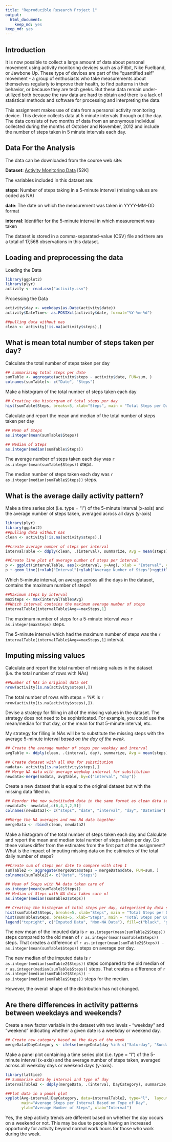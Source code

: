 ```yaml
---
title: "Reproducible Research Project 1"
output:
  html_document:
    keep_md: yes
keep_md: yes
---
```


 Introduction 
-----

It is now possible to collect a large amount of data about personal movement using activity monitoring devices such as a Fitbit, Nike Fuelband, or Jawbone Up. These type of devices are part of the "quantified self" movement - a group of enthusiasts who take measurements about themselves regularly to improve their health, to find patterns in their behavior, or because they are tech geeks. But these data remain under-utilized both because the raw data are hard to obtain and there is a lack of statistical methods and software for processing and interpreting the data.

This assignment makes use of data from a personal activity monitoring device. This device collects data at 5 minute intervals through out the day. The data consists of two months of data from an anonymous individual collected during the months of October and November, 2012 and include the number of steps taken in 5 minute intervals each day.

 Data For the Analysis
----

The data can be downloaded from the course web site:

__Dataset__: [Activity Monitoring Data](https://d396qusza40orc.cloudfront.net/repdata%2Fdata%2Factivity.zip) [52K]


The variables included in this dataset are:

__steps__: Number of steps taking in a 5-minute interval (missing values are coded as NA)

__date__: The date on which the measurement was taken in YYYY-MM-DD format

__interval__: Identifier for the 5-minute interval in which measurement was taken


The dataset is stored in a comma-separated-value (CSV) file and there are a total of 17,568 observations in this dataset.


  Loading and preprocessing the data
------------------------------------------------
Loading the Data
```r
library(ggplot2)
library(plyr)
activity <- read.csv("activity.csv")
```

Processing the Data
```r
activity$day <- weekdays(as.Date(activity$date))
activity$DateTime<- as.POSIXct(activity$date, format="%Y-%m-%d")

##pulling data without nas
clean <- activity[!is.na(activity$steps),]
```

  What is mean total number of steps taken per day?
--------------
Calculate the total number of steps taken per day
```r
## summarizing total steps per date
sumTable <- aggregate(activity$steps ~ activity$date, FUN=sum, )
colnames(sumTable)<- c("Date", "Steps")
```

Make a histogram of the total number of steps taken each day
```r
## Creating the historgram of total steps per day
hist(sumTable$Steps, breaks=5, xlab="Steps", main = "Total Steps per Day")
```

Calculate and report the mean and median of the total number of steps taken per day
```r
## Mean of Steps
as.integer(mean(sumTable$Steps))

## Median of Steps
as.integer(median(sumTable$Steps))

```
The average number of steps taken each day was `r as.integer(mean(sumTable$Steps))` steps.

The median number of steps taken each day was `r as.integer(median(sumTable$Steps))` steps.

  What is the average daily activity pattern?
----------
Make a time series plot (i.e. type = "l") of the 5-minute interval (x-axis) and the average number of steps taken, averaged across all days (y-axis)
```r
library(plyr)
library(ggplot2)
##pulling data without nas
clean <- activity[!is.na(activity$steps),]

##create average number of steps per interval
intervalTable <- ddply(clean, .(interval), summarize, Avg = mean(steps))

##Create line plot of average number of steps per interval
p <- ggplot(intervalTable, aes(x=interval, y=Avg), xlab = "Interval", ylab="Average Number of Steps")
p + geom_line()+xlab("Interval")+ylab("Average Number of Steps")+ggtitle("Average Number of Steps per Interval")
```

Which 5-minute interval, on average across all the days in the dataset, contains the maximum number of steps?
```r
##Maximum steps by interval
maxSteps <- max(intervalTable$Avg)
##Which interval contains the maximum average number of steps
intervalTable[intervalTable$Avg==maxSteps,1]
```
The maximum number of steps for a 5-minute interval was `r as.integer(maxSteps)` steps.

The 5-minute interval which had the maximum number of steps was the `r intervalTable[intervalTable$Avg==maxSteps,1]` interval.

  Imputing missing values
--------
Calculate and report the total number of missing values in the dataset (i.e. the total number of rows with NAs)
```r
##Number of NAs in original data set
nrow(activity[is.na(activity$steps),])
```

The total number of rows with steps = 'NA' is `r nrow(activity[is.na(activity$steps),])`.

Devise a strategy for filling in all of the missing values in the dataset. The strategy does not need to be sophisticated. For example, you could use the mean/median for that day, or the mean for that 5-minute interval, etc.

My strategy for filling in NAs will be to substitute the missing steps with the average 5-minute interval *based on the day of the week.*

```r
## Create the average number of steps per weekday and interval
avgTable <- ddply(clean, .(interval, day), summarize, Avg = mean(steps))

## Create dataset with all NAs for substitution
nadata<- activity[is.na(activity$steps),]
## Merge NA data with average weekday interval for substitution
newdata<-merge(nadata, avgTable, by=c("interval", "day"))
```

Create a new dataset that is equal to the original dataset but with the missing data filled in.
```r
## Reorder the new substituded data in the same format as clean data set
newdata2<- newdata[,c(6,4,1,2,5)]
colnames(newdata2)<- c("steps", "date", "interval", "day", "DateTime")

##Merge the NA averages and non NA data together
mergeData <- rbind(clean, newdata2)
```

Make a histogram of the total number of steps taken each day and Calculate and report the mean and median total number of steps taken per day. Do these values differ from the estimates from the first part of the assignment? What is the impact of imputing missing data on the estimates of the total daily number of steps?

```r
##Create sum of steps per date to compare with step 1
sumTable2 <- aggregate(mergeData$steps ~ mergeData$date, FUN=sum, )
colnames(sumTable2)<- c("Date", "Steps")

## Mean of Steps with NA data taken care of
as.integer(mean(sumTable2$Steps))
## Median of Steps with NA data taken care of
as.integer(median(sumTable2$Steps))

## Creating the histogram of total steps per day, categorized by data set to show impact
hist(sumTable2$Steps, breaks=5, xlab="Steps", main = "Total Steps per Day with NAs Fixed", col="Black")
hist(sumTable$Steps, breaks=5, xlab="Steps", main = "Total Steps per Day with NAs Fixed", col="Grey", add=T)
legend("topright", c("Imputed Data", "Non-NA Data"), fill=c("black", "grey") )
```

The new mean of the imputed data is `r as.integer(mean(sumTable2$Steps))` steps compared to the old mean of `r as.integer(mean(sumTable$Steps))` steps. That creates a difference of `r as.integer(mean(sumTable2$Steps)) - as.integer(mean(sumTable$Steps))` steps on average per day. 


The new median of the imputed data is `r as.integer(median(sumTable2$Steps))` steps compared to the old median of `r as.integer(median(sumTable$Steps))` steps. That creates a difference of `r as.integer(median(sumTable2$Steps)) - as.integer(median(sumTable$Steps))` steps for the median. 

However, the overall shape of the distribution has not changed. 

  Are there differences in activity patterns between weekdays and weekends?
------
Create a new factor variable in the dataset with two levels - "weekday" and "weekend" indicating whether a given date is a weekday or weekend day.
```r
## Create new category based on the days of the week
mergeData$DayCategory <- ifelse(mergeData$day %in% c("Saturday", "Sunday"), "Weekend", "Weekday")
```

Make a panel plot containing a time series plot (i.e. type = "l") of the 5-minute interval (x-axis) and the average number of steps taken, averaged across all weekday days or weekend days (y-axis).
```r
library(lattice) 
## Summarize data by interval and type of day
intervalTable2 <- ddply(mergeData, .(interval, DayCategory), summarize, Avg = mean(steps))

##Plot data in a panel plot
xyplot(Avg~interval|DayCategory, data=intervalTable2, type="l",  layout = c(1,2),
       main="Average Steps per Interval Based on Type of Day", 
       ylab="Average Number of Steps", xlab="Interval")
```

Yes, the step activity trends are different based on whether the day occurs on a weekend or not. This may be due to people having an increased opportunity for activity beyond normal work hours for those who work during the week. 